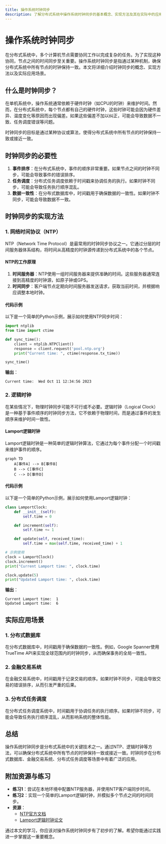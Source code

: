 ```yaml
---
title: 操作系统时钟同步
description: 了解分布式系统中操作系统时钟同步的基本概念、实现方法及其在实际中的应用场景。
---
```


# 操作系统时钟同步

在分布式系统中，多个计算机节点需要协同工作以完成复杂的任务。为了实现这种协同，节点之间的时间同步至关重要。操作系统时钟同步是指通过某种机制，确保分布式系统中所有节点的时钟保持一致。本文将详细介绍时钟同步的概念、实现方法以及实际应用场景。

## 什么是时钟同步？

在单机系统中，操作系统通常依赖于硬件时钟（如CPU的时钟）来维护时间。然而，在分布式系统中，每个节点都有自己的硬件时钟，这些时钟可能会因为硬件差异、温度变化等原因而出现偏差。如果这些偏差不加以纠正，可能会导致数据不一致、任务调度错误等问题。

时钟同步的目标是通过某种协议或算法，使得分布式系统中所有节点的时钟保持一致或接近一致。

## 时钟同步的必要性

1. **事件排序**：在分布式系统中，事件的顺序非常重要。如果节点之间的时钟不同步，可能会导致事件的错误排序。
2. **任务调度**：分布式任务调度依赖于时间戳来协调任务的执行。如果时钟不同步，可能会导致任务执行顺序混乱。
3. **数据一致性**：在分布式数据库中，时间戳用于确保数据的一致性。如果时钟不同步，可能会导致数据不一致。

## 时钟同步的实现方法

### 1. 网络时间协议（NTP）

NTP（Network Time Protocol）是最常用的时钟同步协议之一。它通过分层的时间服务器体系结构，将时间从高精度的时钟源传递到分布式系统中的各个节点。

#### NTP的工作原理

1. **时间服务器**：NTP使用一组时间服务器来提供准确的时间。这些服务器通常连接到高精度的时钟源，如原子钟或GPS。
2. **时间同步**：客户端节点定期向时间服务器发送请求，获取当前时间，并根据响应调整本地时钟。

#### 代码示例

以下是一个简单的Python示例，展示如何使用NTP同步时间：

```python
import ntplib
from time import ctime

def sync_time():
    client = ntplib.NTPClient()
    response = client.request('pool.ntp.org')
    print("Current time: ", ctime(response.tx_time))

sync_time()
```

**输出**：
```
Current time:  Wed Oct 11 12:34:56 2023
```

### 2. 逻辑时钟

在某些情况下，物理时钟同步可能不可行或不必要。逻辑时钟（Logical Clock）是一种基于事件顺序的时钟同步方法，它不依赖于物理时间，而是通过事件的发生顺序来维护时间一致性。

#### Lamport逻辑时钟

Lamport逻辑时钟是一种简单的逻辑时钟算法，它通过为每个事件分配一个时间戳来维护事件的顺序。

```mermaid
graph TD
    A[事件A] --> B[事件B]
    B --> C[事件C]
    C --> D[事件D]
```

#### 代码示例

以下是一个简单的Python示例，展示如何使用Lamport逻辑时钟：

```python
class LamportClock:
    def __init__(self):
        self.time = 0

    def increment(self):
        self.time += 1

    def update(self, received_time):
        self.time = max(self.time, received_time) + 1

# 示例使用
clock = LamportClock()
clock.increment()
print("Current Lamport time: ", clock.time)

clock.update(5)
print("Updated Lamport time: ", clock.time)
```

**输出**：
```
Current Lamport time:  1
Updated Lamport time:  6
```

## 实际应用场景

### 1. 分布式数据库

在分布式数据库中，时间戳用于确保数据的一致性。例如，Google Spanner使用TrueTime API来实现全球范围内的时钟同步，从而确保事务的全局一致性。

### 2. 金融交易系统

在金融交易系统中，时间戳用于记录交易的顺序。如果时钟不同步，可能会导致交易的错误排序，从而引发严重的后果。

### 3. 分布式任务调度

在分布式任务调度系统中，时间戳用于协调任务的执行顺序。如果时钟不同步，可能会导致任务执行顺序混乱，从而影响系统的整体性能。

## 总结

操作系统时钟同步是分布式系统中的关键技术之一。通过NTP、逻辑时钟等方法，可以确保分布式系统中所有节点的时钟保持一致或接近一致。时钟同步在分布式数据库、金融交易系统、分布式任务调度等场景中有着广泛的应用。

## 附加资源与练习

- **练习1**：尝试在本地环境中配置NTP服务器，并使用NTP客户端同步时间。
- **练习2**：实现一个简单的Lamport逻辑时钟，并模拟多个节点之间的时间同步。
- **资源**：
  - [NTP官方文档](https://www.ntp.org/)
  - [Lamport逻辑时钟论文](https://lamport.azurewebsites.net/pubs/time-clocks.pdf)

通过本文的学习，你应该对操作系统时钟同步有了初步的了解。希望你能通过实践进一步掌握这一重要概念。